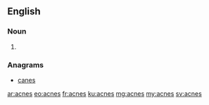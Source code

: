 ==English==

===Noun===
{{head|en|noun plural form}}

# {{plural of|acne|lang=en}}

===Anagrams===
* [[canes#English|canes]]

[[ar:acnes]]
[[eo:acnes]]
[[fr:acnes]]
[[ku:acnes]]
[[mg:acnes]]
[[my:acnes]]
[[sv:acnes]]